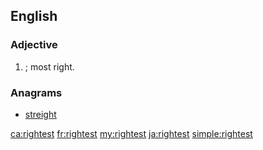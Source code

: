 ==English==

===Adjective===
{{head|en}}

# {{en-superlative of|right}}; most right.

===Anagrams===
* [[streight#English|streight]]

[[ca:rightest]]
[[fr:rightest]]
[[my:rightest]]
[[ja:rightest]]
[[simple:rightest]]